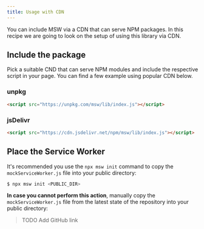 ```yaml
---
title: Usage with CDN
---
```


You can include MSW via a CDN that can serve NPM packages. In this recipe we are going to look on the setup of using this library via CDN.

## Include the package

Pick a suitable CND that can serve NPM modules and include the respective script in your page. You can find a few example using popular CDN below.

### unpkg

```html
<script src="https://unpkg.com/msw/lib/index.js"></script>
```

### jsDelivr

```html
<script src="https://cdn.jsdelivr.net/npm/msw/lib/index.js"></script>
```

## Place the Service Worker

It's recommended you use the `npx msw init` command to copy the `mockServiceWorker.js` file into your public directory:

```bash
$ npx msw init <PUBLIC_DIR>
```

**In case you cannot perform this action**, manually copy the `mockServiceWorker.js` file from the latest state of the repository into your public directory:

> TODO Add GitHub link
